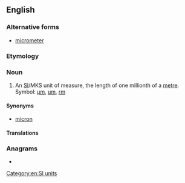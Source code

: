 {{also|micromètre|micro-metre}}
==English==

===Alternative forms===
* {{qualifier|US}} [[micrometer]]

===Etymology===
{{prefix|micro|metre|lang=en}}

===Noun===
{{en-noun}}

# An [[SI#Abbreviation|SI]]/MKS unit of measure, the length of one millionth of a [[metre]]. Symbol: [[µm]], [[um]], [[rm]]

====Synonyms====
* {{qualifier|obsolete}} [[micron]]

====Translations====
{{trans-see|micrometer}}

===Anagrams===
* {{anagrams|en|micrometer}}

[[Category:en:SI units]]